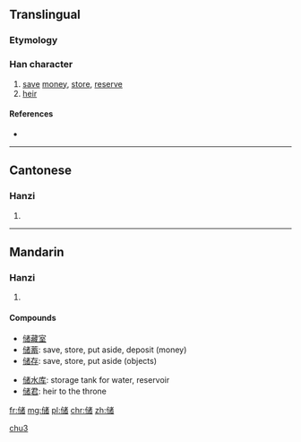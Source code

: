 {{also|儲}}
==Translingual==

===Etymology===
{{Han simp|儲|f=言|t=讠}}

===Han character===
{{Han char|rn=9|rad=人|as=10|sn=12|four=|canj=人戈女日 (OIVA)|ids=⿰[[亻]][[诸]]}}

# [[save]] [[money]], [[store]], [[reserve]]
# [[heir]]

====References====
* {{Han ref|kx=0114.051|hdz=10206.070|uh=50A8|ud=20648}}

----

==Cantonese==

===Hanzi===
{{yue-hanzi|jyut=|y=chyu5|tra=儲}}

# {{defn|lang=yue|sort=人10}}

----

==Mandarin==

===Hanzi===
{{cmn-hanzi|tra=儲|pin=[[chǔ]] ([[chu3]]) <small>[Putonghua]</small>, [[chú]] ([[chu2]]) <small>[Guoyu]</small>|wg=ch'u<sup>3</sup>, ch'u<sup>2</sup>}}

# {{defn|lang=zh|sort=人10}}

====Compounds====
{{rel-top3|compound words that contain 储}}
* [[储藏室]]
* [[储蓄]]: save, store, put aside, deposit (money)
* [[储存]]: save, store, put aside (objects)
{{rel-mid3}}
* [[储水库]]: storage tank for water, reservoir
* [[储君]]: heir to the throne
{{rel-mid3}}
{{rel-bottom}}

[[Category:zh-cn:Variant Pronunciations|chu3]]

[[fr:储]]
[[mg:储]]
[[pl:储]]
[[chr:储]]
[[zh:储]]